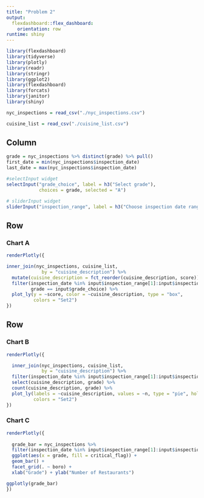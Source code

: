 ```yaml
---
title: "Problem 2"
output: 
  flexdashboard::flex_dashboard:
    orientation: row
runtime: shiny
---
```


```r
library(flexdashboard)
library(tidyverse)
library(plotly)
library(readr)
library(stringr)
library(ggplot2)
library(flexdashboard)
library(forcats)
library(janitor)
library(shiny)

nyc_inspections = read_csv("./nyc_inspections.csv")

cuisine_list = read_csv("./cuisine_list.csv")
```

Column {.sidebar}
-----------------------------------------------------------------------

```r
grade = nyc_inspections %>% distinct(grade) %>% pull()
first_date = min(nyc_inspections$inspection_date)
last_date = max(nyc_inspections$inspection_date)

#selectInput widget
selectInput("grade_choice", label = h3("Select grade"),
            choices = grade, selected = "A")

# sliderInput widget
sliderInput("inspection_range", label = h3("Choose inspection date range"), min = first_date, max = last_date, value = c(as.POSIXct("2012-05-01"), as.POSIXct("2017-10-17")))

```


Row
-----------------------------------------------------------------------

### Chart A

```r
renderPlotly({

inner_join(nyc_inspections, cuisine_list,
             by = "cuisine_description") %>% 
  mutate(cuisine_description = fct_reorder(cuisine_description, score)) %>% 
  filter(inspection_date %in% input$inspection_range[1]:input$inspection_range[2], 
         grade == input$grade_choice) %>% 
  plot_ly(y = ~score, color = ~cuisine_description, type = "box",
          colors = "Set2")
})
```

Row {.tabset .tabset-fade}
-----------------------------------------------------------------------

### Chart B

```r
renderPlotly({

  inner_join(nyc_inspections, cuisine_list,
             by = "cuisine_description") %>%
  filter(inspection_date %in% input$inspection_range[1]:input$inspection_range[2],          grade == input$grade_choice) %>% 
  select(cuisine_description, grade) %>%
  count(cuisine_description, grade) %>%
  plot_ly(labels = ~cuisine_description, values = ~n, type = "pie", hole = 0.6,
          colors = "Set2")
})
```

### Chart C

```r
renderPlotly({
  
  grade_bar = nyc_inspections %>%
  filter(inspection_date %in% input$inspection_range[1]:input$inspection_range[2],          grade == input$grade_choice) %>% 
  ggplot(aes(x = grade, fill = critical_flag)) +
  geom_bar() +
  facet_grid(. ~ boro) +
  xlab("Grade") + ylab("Number of Restaurants")

ggplotly(grade_bar)
})

```

